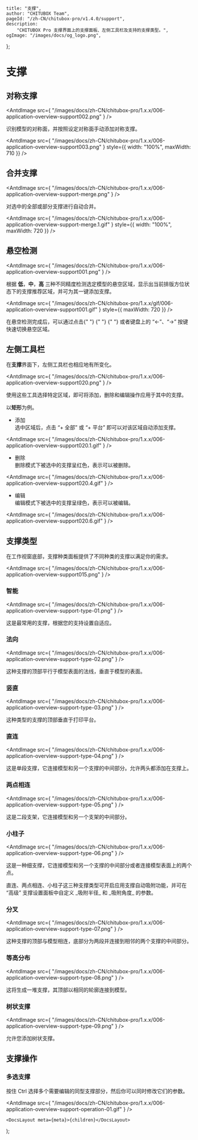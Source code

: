 
	title: "支撑",
	author: "CHITUBOX Team",
	pageId: "/zh-CN/chitubox-pro/v1.4.0/support",
	description:
		"CHITUBOX Pro 支撑界面上的支撑面板、左侧工具栏及支持的支撑类型。",
	ogImage: "/images/docs/og_logo.png",
};

# 支撑

## 对称支撑

<AntdImage
	src={
		"/images/docs/zh-CN/chitubox-pro/1.x.x/006-application-overview-support002.png"
	}
/>

识别模型的对称面，并按照设定对称面手动添加对称支撑。

<AntdImage
	src={
		"/images/docs/zh-CN/chitubox-pro/1.x.x/006-application-overview-support003.png"
	}
	style={{ width: "100%", maxWidth: 710 }}
/>

## 合并支撑

<AntdImage
	src={
		"/images/docs/zh-CN/chitubox-pro/1.x.x/006-application-overview-support-merge.png"
	}
/>

对选中的全部或部分支撑进行自动合并。

<AntdImage
	src={
		"/images/docs/zh-CN/chitubox-pro/1.x.x/006-application-overview-support-merge.1.gif"
	}
	style={{ width: "100%", maxWidth: 720 }}
/>

## 悬空检测

<AntdImage
	src={
		"/images/docs/zh-CN/chitubox-pro/1.x.x/006-application-overview-support001.png"
	}
/>

根据 **低**，**中**，**高** 三种不同精度检测选定模型的悬空区域，显示出当前排版方位状态下的支撑推荐区域，并可为其一键添加支撑。

<AntdImage
	src={
		"/images/docs/zh-CN/chitubox-pro/1.x.x/gif/006-application-overview-support001.gif"
	}
	style={{ maxWidth: 720 }}
/>

<Admonition type="tip" title="提示">
	在悬空检测完成后，可以通过点击{" "}
	<AntdImage
		src={
			"/images/docs/zh-CN/chitubox-pro/1.x.x/006-application-overview-support001.3.png"
		}
	/>{" "}
	<AntdImage
		src={
			"/images/docs/zh-CN/chitubox-pro/1.x.x/006-application-overview-support001.4.png"
		}
	/>{" "}
	或者键盘上的 “←”、“→” 按键快速切换悬空区域。
</Admonition>

## 左侧工具栏

在**支撑**界面下，左侧工具栏也相应地有所变化。

<AntdImage
	src={
		"/images/docs/zh-CN/chitubox-pro/1.x.x/006-application-overview-support020.png"
	}
/>

使用这些工具选择特定区域，即可将添加，删除和编辑操作应用于其中的支撑。

以**矩形**为例。

-   添加 <br />
    选中区域后，点击 “+ 全部” 或 “+ 平台” 即可以对该区域自动添加支撑。<br />

<AntdImage
	src={
		"/images/docs/zh-CN/chitubox-pro/1.x.x/006-application-overview-support020.1.gif"
	}
/>

-   删除 <br />
    删除模式下被选中的支撑呈红色，表示可以被删除。<br />

<AntdImage
	src={
		"/images/docs/zh-CN/chitubox-pro/1.x.x/006-application-overview-support020.4.gif"
	}
/>

-   编辑 <br />
    编辑模式下被选中的支撑呈绿色，表示可以被编辑。<br />

<AntdImage
	src={
		"/images/docs/zh-CN/chitubox-pro/1.x.x/006-application-overview-support020.6.gif"
	}
/>

## 支撑类型

在工作视窗底部，支撑种类面板提供了不同种类的支撑以满足你的需求。

<AntdImage
	src={
		"/images/docs/zh-CN/chitubox-pro/1.x.x/006-application-overview-support015.png"
	}
/>

### 智能

<AntdImage
	src={
		"/images/docs/zh-CN/chitubox-pro/1.x.x/006-application-overview-support-type-01.png"
	}
/>

这是最常用的支撑，根据您的支持设置自适应。

### 法向

<AntdImage
	src={
		"/images/docs/zh-CN/chitubox-pro/1.x.x/006-application-overview-support-type-02.png"
	}
/>

这种支撑的顶部平行于模型表面的法线，垂直于模型的表面。

### 竖直

<AntdImage
	src={
		"/images/docs/zh-CN/chitubox-pro/1.x.x/006-application-overview-support-type-03.png"
	}
/>

这种类型的支撑的顶部垂直于打印平台。

### 直连

<AntdImage
	src={
		"/images/docs/zh-CN/chitubox-pro/1.x.x/006-application-overview-support-type-04.png"
	}
/>

这是单段支撑，它连接模型和另一个支撑的中间部分。允许两头都添加在支撑上。

### 两点相连

<AntdImage
	src={
		"/images/docs/zh-CN/chitubox-pro/1.x.x/006-application-overview-support-type-05.png"
	}
/>

这是二段支架，它连接模型和另一个支架的中间部分。

### 小柱子

<AntdImage
	src={
		"/images/docs/zh-CN/chitubox-pro/1.x.x/006-application-overview-support-type-06.png"
	}
/>

这是一种细支撑，它连接模型和另一个支撑的中间部分或者连接模型表面上的两个点。

<Admonition type="tip" title="提示">
	直连、两点相连、小柱子这三种支撑类型可开启应用支撑自动吸附功能，并可在
	“高级” 支撑设置面板中自定义 _吸附半径_ 和 _吸附角度_ 的参数。
</Admonition>

### 分叉

<AntdImage
	src={
		"/images/docs/zh-CN/chitubox-pro/1.x.x/006-application-overview-support-type-07.png"
	}
/>

这种支撑的顶部与模型相连，底部分为两段并连接到相邻的两个支撑的中间部分。

### 等高分布

<AntdImage
	src={
		"/images/docs/zh-CN/chitubox-pro/1.x.x/006-application-overview-support-type-08.png"
	}
/>

这将生成一堆支撑，其顶部以相同的轮廓连接到模型。

### 树状支撑

<AntdImage
	src={
		"/images/docs/zh-CN/chitubox-pro/1.x.x/006-application-overview-support-type-09.png"
	}
/>

允许您添加树状支撑。

## 支撑操作

### 多选支撑

按住 Ctrl 选择多个需要编辑的同型支撑部分，然后你可以同时修改它们的参数。

<AntdImage
	src={
		"/images/docs/zh-CN/chitubox-pro/1.x.x/006-application-overview-support-operation-01.gif"
	}
/>

	<DocsLayout meta={meta}>{children}</DocsLayout>
);
